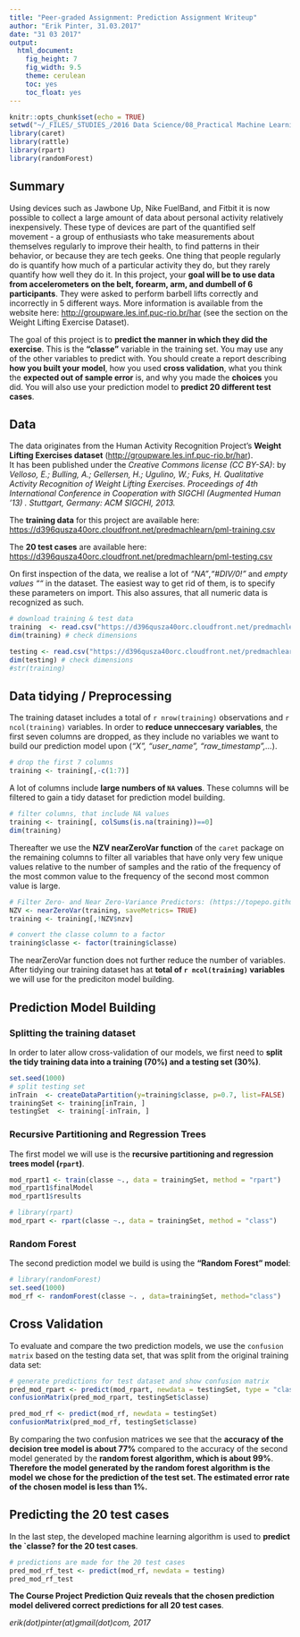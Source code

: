 ```yaml
---
title: "Peer-graded Assignment: Prediction Assignment Writeup"
author: "Erik Pinter, 31.03.2017"
date: "31 03 2017"
output: 
  html_document: 
    fig_height: 7
    fig_width: 9.5
    theme: cerulean
    toc: yes
    toc_float: yes
---
```


```r
knitr::opts_chunk$set(echo = TRUE)
setwd("~/_FILES/_STUDIES_/2016 Data Science/08_Practical Machine Learning/Week 4")
library(caret)
library(rattle)
library(rpart)
library(randomForest)
```

## Summary

Using devices such as Jawbone Up, Nike FuelBand, and Fitbit it is now possible to collect a large amount of data about personal activity relatively inexpensively. These type of devices are part of the quantified self movement - a group of enthusiasts who take measurements about themselves regularly to improve their health, to find patterns in their behavior, or because they are tech geeks. One thing that people regularly do is quantify how much of a particular activity they do, but they rarely quantify how well they do it. In this project, your **goal will be to use data from accelerometers on the belt, forearm, arm, and dumbell of 6 participants**. They were asked to perform barbell lifts correctly and incorrectly in 5 different ways. More information is available from the website here: <http://groupware.les.inf.puc-rio.br/har> (see the section on the Weight Lifting Exercise Dataset).

The goal of this project is to **predict the manner in which they did the exercise**. This is the **"classe"** variable in the training set. You may use any of the other variables to predict with. You should create a report describing **how you built your model**, how you used **cross validation**, what you think the **expected out of sample error** is, and why you made the **choices** you did. You will also use your prediction model to **predict 20 different test cases**.


## Data
The data originates from the Human Activity Recognition Project's **Weight Lifting Exercises dataset** (<http://groupware.les.inf.puc-rio.br/har>).  
It has been published under the *Creative Commons license (CC BY-SA)*: by *Velloso, E.; Bulling, A.; Gellersen, H.; Ugulino, W.; Fuks, H. Qualitative Activity Recognition of Weight Lifting Exercises. Proceedings of 4th International Conference in Cooperation with SIGCHI (Augmented Human '13) . Stuttgart, Germany: ACM SIGCHI, 2013.*  

The **training data** for this project are available here:
<https://d396qusza40orc.cloudfront.net/predmachlearn/pml-training.csv>

The **20 test cases** are available here:
<https://d396qusza40orc.cloudfront.net/predmachlearn/pml-testing.csv>

On first inspection of the data, we realise a lot of *"NA"*,*"#DIV/0!"* and *empty values ""* in the dataset. The easiest way to get rid of them, is to specify these parameters on import. This also assures, that all numeric data is recognized as such.

```r
# download training & test data
training  <- read.csv("https://d396qusza40orc.cloudfront.net/predmachlearn/pml-training.csv", stringsAsFactors = FALSE, na.strings=c("NA","#DIV/0!", ""))
dim(training) # check dimensions 

testing <- read.csv("https://d396qusza40orc.cloudfront.net/predmachlearn/pml-testing.csv", stringsAsFactors = FALSE,na.strings=c("NA","#DIV/0!", ""))
dim(testing) # check dimensions  
#str(training)
```


## Data tidying / Preprocessing

The training dataset includes a total of `r nrow(training)` observations and `r ncol(training)` variables. In order to **reduce unneccesary variables**, the first seven columns are dropped, as they include no variables we want to build our prediction model upon (*"X", "user_name", "raw_timestamp",...*).  

```r
# drop the first 7 columns
training <- training[,-c(1:7)]
```

A lot of columns include **large numbers of `NA` values**. These columns will be filtered to gain a tidy dataset for prediction model building.

```r
# filter columns, that include NA values
training <- training[, colSums(is.na(training))==0]
dim(training)
```

Thereafter we use the **NZV nearZeroVar function** of the `caret` package on the remaining columns to filter all variables that have only very few unique values relative to the number of samples and the ratio of the frequency of the most common value to the frequency of the second most common value is large.  

```r
# Filter Zero- and Near Zero-Variance Predictors: (https://topepo.github.io/caret/pre-processing.html#nzv)
NZV <- nearZeroVar(training, saveMetrics= TRUE)
training <- training[,!NZV$nzv]

# convert the classe column to a factor
training$classe <- factor(training$classe)
```

The nearZeroVar function does not further reduce the number of variables.  
After tidying our training dataset has at **total of `r ncol(training)` variables** we will use for the prediciton model building.

## Prediction Model Building

### Splitting the training dataset

In order to later allow cross-validation of our models, we first need to **split the tidy training data into a training (70%) and a testing set (30%)**.

```r
set.seed(1000)
# split testing set
inTrain  <- createDataPartition(y=training$classe, p=0.7, list=FALSE)
trainingSet <- training[inTrain, ]
testingSet  <- training[-inTrain, ]
```


### Recursive Partitioning and Regression Trees

The first model we will use is the **recursive partitioning and regression trees model (`rpart`)**. 

```r
mod_rpart1 <- train(classe ~., data = trainingSet, method = "rpart")
mod_rpart1$finalModel
mod_rpart1$results

```

```r
# library(rpart)
mod_rpart <- rpart(classe ~., data = trainingSet, method = "class")
```

### Random Forest
The second prediction model we build is using the **"Random Forest" model**:

```r
# library(randomForest)
set.seed(1000)
mod_rf <- randomForest(classe ~. , data=trainingSet, method="class")
```

##      Cross Validation

To evaluate and compare the two prediction models, we use the `confusion matrix` based on the testing data set, that was split from the original training data set:

```r
# generate predictions for test dataset and show confusion matrix
pred_mod_rpart <- predict(mod_rpart, newdata = testingSet, type = "class")
confusionMatrix(pred_mod_rpart, testingSet$classe)

pred_mod_rf <- predict(mod_rf, newdata = testingSet)
confusionMatrix(pred_mod_rf, testingSet$classe)
```

By comparing the two confusion matrices we see that the **accuracy of the decision tree model is about 77%** compared to the accuracy of the second model generated by the **random forest algorithm, which is about 99%**.  
**Therefore the model generated by the random forest algorithm is the model we chose for the prediction of the test set. The estimated error rate of the chosen model is less than 1%.**  

## Predicting the 20 test cases

In the last step, the developed machine learning algorithm is used to **predict the `classe? for the 20 test cases**. 
```r
# predictions are made for the 20 test cases 
pred_mod_rf_test <- predict(mod_rf, newdata = testing)
pred_mod_rf_test

```
  
**The Course Project Prediction Quiz reveals that the chosen prediction model delivered correct predictions for all 20 test cases**. 
  
*erik(dot)pinter(at)gmail(dot)com, 2017*
